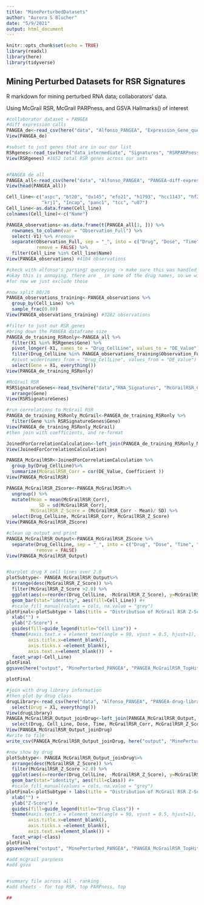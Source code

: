 ```yaml
---
title: "MinePerturbedDatasets"
author: "Aurora S Blucher"
date: "5/9/2021"
output: html_document
---
```


```r
knitr::opts_chunk$set(echo = TRUE)
library(readxl)
library(here)
library(tidyverse)

```

## Mining Perturbed Datasets for RSR Signatures

R markdown for mining perturbed RNA data; collaborators' data. 


Using McGrail RSR, McGrail PARPness, and GSVA Hallmarks() of interest

```r
#collaborator dataset = PANGEA
#diff expression calls
PANGEA_de<-read_csv(here("data", "Alfonso_PANGEA", "Expression_Gene_query_output.csv"))
View(PANGEA_de)
```

```r
#subset to just genes that are in our our list
RSRgenes<-read_tsv(here("data_intermediate", "Signatures", "RSRPARPness_GenesOfInterest.tsv"))
View(RSRgenes) #1652 total RSR genes across our sets


#PANGEA de all
PANGEA_all<-read_csv(here("data", "Alfonso_PANGEA", "PANGEA-diff-expression.csv"))
View(head(PANGEA_all))

Cell_line<-c("aspc", "bt20", "du145", "efo21", "h1793", "hcc1143", "hf2597", "hsts", 
             "krj1", "Incap", "panc1", "tcc", "u87")
Cell_line<-as.data.frame(Cell_line)
colnames(Cell_line)<-c("Name")

PANGEA_observations<-as.data.frame(t(PANGEA_all[1, ])) %>%
  rownames_to_column(var = "Observation_Full") %>%
  select(-V1) %>% #remove
  separate(Observation_Full, sep = "_", into = c("Drug", "Dose", "Time", "Cell_Line"),
           remove = FALSE) %>%
  filter(Cell_Line %in% Cell_line$Name)
View(PANGEA_observations) #4104 observations

#check with alfonso's parsing/ quereying -> make sure this was handled okay
#okay this is annoying, there are _ in some of the drug names, so we will need to fix that
#for now we just exclude those

#now split 80/20
PANGEA_observations_training<-PANGEA_observations %>%
  group_by(Cell_Line) %>%
  sample_frac(0.80)
View(PANGEA_observations_training) #3282 observations

#filter to just our RSR genes
#bring down the PANGEA dataframe size
PANGEA_de_training_RSRonly<-PANGEA_all %>%
  filter(X1 %in% RSRgenes$Gene) %>%
  pivot_longer(-X1, names_to = "Drug_CellLine", values_to = "DE_Value") %>%
  filter(Drug_CellLine %in% PANGEA_observations_training$Observation_Full) %>%
  #pivot_wider(names_from = "Drug_CellLine", values_from = "DE_Value") %>% #exclude this pivot
  select(Gene = X1, everything())
View(PANGEA_de_training_RSRonly)

#McGrail RSR
RSRSignatureGenes<-read_tsv(here("data","RNA_Signatures", "McGrailRSR_Genes_Coefficients.tsv")) %>%
  arrange(Gene)
View(RSRSignatureGenes)

#run correlations to McGrail RSR
PANGEA_de_training_RSRonly_McGrail<-PANGEA_de_training_RSRonly %>%
  filter(Gene %in% RSRSignatureGenes$Gene)
View(PANGEA_de_training_RSRonly_McGrail)
#then join with coefficients, and re-format

JoinedForCorrelationCalculation<-left_join(PANGEA_de_training_RSRonly_McGrail, RSRSignatureGenes)
View(JoinedForCorrelationCalculation)

PANGEA_McGrailRSR<-JoinedForCorrelationCalculation %>%
  group_by(Drug_CellLine)%>%
  summarize(McGrailRSR_Corr = cor(DE_Value, Coefficient ))
View(PANGEA_McGrailRSR)

PANGEA_McGrailRSR_ZScore<-PANGEA_McGrailRSR%>%
  ungroup() %>%
  mutate(Mean = mean(McGrailRSR_Corr), 
            SD = sd(McGrailRSR_Corr), 
         McGrailRSR_Z_Score = (McGrailRSR_Corr - Mean)/ SD) %>%
  select(Drug_CellLine, McGrailRSR_Corr, McGrailRSR_Z_Score)
View(PANGEA_McGrailRSR_ZScore)

#clean up output and print
PANGEA_McGrailRSR_Output<-PANGEA_McGrailRSR_ZScore %>%
  separate(Drug_CellLine, sep = "_", into = c("Drug", "Dose", "Time", "Cell_Line"),
           remove = FALSE) 
View(PANGEA_McGrailRSR_Output)


#barplot drug X cell lines over 2.0
plotSubtype<- PANGEA_McGrailRSR_Output%>%
  arrange(desc(McGrailRSR_Z_Score)) %>%
  filter(McGrailRSR_Z_Score >2.0) %>%
  ggplot(aes(x=reorder(Drug_CellLine, -McGrailRSR_Z_Score), y=McGrailRSR_Z_Score)) +
  geom_bar(stat="identity", aes(fill=Cell_Line)) #+ 
  #scale_fill_manual(values = cols, na.value = "grey")  
plotFinal<-plotSubtype + labs(title = "Distribution of McGrail RSR Z-Scores > 2.0 ", subtitle = "PANGEA (80%)") +
  xlab("") +
  ylab("Z-Score") + 
  guides(fill=guide_legend(title="Cell Line")) + 
  theme(#axis.text.x = element_text(angle = 90, vjust = 0.5, hjust=1),
        axis.title.x=element_blank(),
        axis.ticks.x =element_blank(),
        axis.text.x=element_blank())  +
  facet_wrap(~Cell_Line)
plotFinal
ggsave(here("output", "MinePerturbed_PANGEA", "PANGEA_McGrailRSR_TopHits_ByCellLine.png"), width = 26, height = 20, units = c("cm"), dpi = 300)

plotFinal

#join with drug library information
#then plot by drug class
drugLibrary<-read_csv(here("data", "Alfonso_PANGEA", "PANGEA-drug-library.csv")) %>%
  select(Drug = X1, everything())
View(drugLibrary)
PANGEA_McGrailRSR_Output_joinDrug<-left_join(PANGEA_McGrailRSR_Output, drugLibrary) %>%
  select(Drug, Cell_Line, Dose, Time, McGrailRSR_Corr, McGrailRSR_Z_Score, class, pathway, target, fda, Cmap_clinical)
View(PANGEA_McGrailRSR_Output_joinDrug)
#write to file
write_csv(PANGEA_McGrailRSR_Output_joinDrug, here("output", "MinePerturbed_PANGEA", "PANGEA_McGrailRSR_TopHits.csv"))

#now show by drug
plotSubtype<- PANGEA_McGrailRSR_Output_joinDrug%>%
  arrange(desc(McGrailRSR_Z_Score)) %>%
  filter(McGrailRSR_Z_Score >2.0) %>%
  ggplot(aes(x=reorder(Drug_CellLine, -McGrailRSR_Z_Score), y=McGrailRSR_Z_Score)) +
  geom_bar(stat="identity", aes(fill=class)) #+ 
  #scale_fill_manual(values = cols, na.value = "grey")  
plotFinal<-plotSubtype + labs(title = "Distribution of McGrail RSR Z-Scores > 2.0 ", subtitle = "PANGEA (80%)") +
  xlab("") +
  ylab("Z-Score") + 
  guides(fill=guide_legend(title="Drug Class")) + 
  theme(#axis.text.x = element_text(angle = 90, vjust = 0.5, hjust=1),
        axis.title.x=element_blank(),
        axis.ticks.x =element_blank(),
        axis.text.x=element_blank()) +
  facet_wrap(~class)
plotFinal
ggsave(here("output", "MinePerturbed_PANGEA", "PANGEA_McGrailRSR_TopHits_ByDrugClass.png"), width = 26, height = 20, units = c("cm"), dpi = 300)


```

```r
#add mcgrail parpness
#add gsva


#summary file across all - ranking
#add sheets - for top RSR, top PARPness, top

##





```
